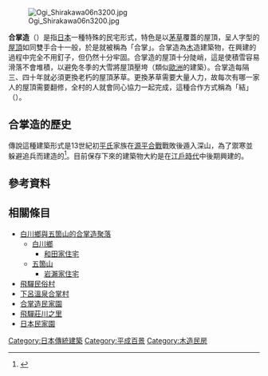 [[File:Ogi_Shirakawa06n3200.jpg|thumb]]

'''合掌造'''（{{lang-ja|合掌造り}}）是指[[日本|日本]]一種特殊的民宅形式，特色是以[[茅草|茅草]]覆蓋的屋頂，呈人字型的[[屋頂|屋頂]]如同雙手合十一般，於是就被稱為「合掌」。合掌造為[[木|木]]造建築物，在興建的過程中完全不用釘子，但仍然十分牢固。合掌造的屋頂十分陡峭，這是使積雪容易滑落不會堆積，以避免冬季的大雪將屋頂壓垮（類似[[歐洲|歐洲]]的建築）。合掌造每隔三、四十年就必須更換老朽的屋頂茅草。更換茅草需要大量人力，故每次有哪一家人的屋頂需要翻修，全村的人就會同心協力一起完成，這種合作方式稱為「結」（{{lang|ja|ゆい}}）。

== 合掌造的歷史 ==
傳說這種建築形式是13世紀初[[平氏|平氏]]家族在[[源平合戰|源平合戰]]戰敗後遁入深山，為了禦寒並躲避追兵而建造的<ref>{{Cite web |url=http://www.cctvdf.com/c/column/daifu_column03.php?touristid=55 |title=童话般的小屋——合掌造 |accessdate=2010-04-22 |archive-date=2007-09-28 |archive-url=https://web.archive.org/web/20070928190043/http://www.cctvdf.com/c/column/daifu_column03.php?touristid=55 |dead-url=yes }}</ref>。目前保存下來的建築物大約是在[[江戶時代|江戶時代]]中後期興建的。

== 參考資料 ==
<div class="references-small">
<references />
</div>

== 相關條目 ==
* [[白川鄉與五箇山的合掌造聚落|白川鄉與五箇山的合掌造聚落]]
** [[白川鄉|白川鄉]]
*** [[和田家住宅|和田家住宅]]
** [[五箇山|五箇山]]
*** [[岩瀨家住宅|岩瀨家住宅]]
* [[飛驒民俗村|飛驒民俗村]]
* [[下呂溫泉合掌村|下呂溫泉合掌村]]
* [[合掌造民家園|合掌造民家園]]
* [[飛驒莊川之里|飛驒莊川之里]]
* [[日本民家園|日本民家園]]

[[Category:日本傳統建築|Category:日本傳統建築]]
[[Category:平成百景|Category:平成百景]]
[[Category:木造民房|Category:木造民房]]